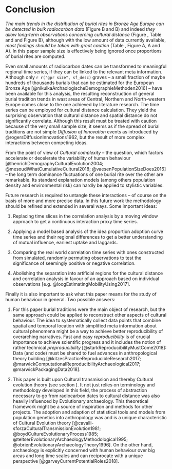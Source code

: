 # Conclusion {#conclusion}

*The main trends in the distribution of burial rites in Bronze Age Europe can be detected in bulk radiocarbon data* (Figure \ref{development_burial_type} B and \ref{development_burial_construction} B) and indeed *they allow long-term observations concerning cultural distance* (Figure \ref{sed_region_matrix}, Table \ref{tab:dacta} and \ref{tab:dactb} and Figure \ref{correlationtimeseries} B), although with the low amount of data currently available, *most findings should be taken with great caution* (Table \ref{tab:gprcrosstab}, Figure \ref{development_burial_type} A, \ref{development_burial_construction} A and \ref{correlationtimeseries} A). In this paper sample size is effectively being ignored once proportions of burial rites are computed.

Even small amounts of radiocarbon dates can be transformed to meaningful regional time series, if they can be linked to the relevant meta information. Although only `r r("gpr size", sf_desc)` graves -- a small fraction of maybe hundreds of thousands burials that can be estimated for the European Bronze Age [@nikulkaArchaologischeDemographieMethoden2016] -- have been available for this analysis, the resulting reconstruction of general burial tradition trends in wast areas of Central, Northern and North-western Europe comes close to the one achieved by literature research. The time series can be employed for cultural distance calculation. They yield the surprising observation that cultural distance and spatial distance do not significantly correlate. Although this result must be treated with caution because of the very small sample size, it seems as if the spread of burial traditions are not simple *Diffusion of Innovation* events as introduced by @rogersDiffusionInnovations1962, but the result of more complex interactions between competing ideas. 

From the point of view of *Cultural complexity* -- the question, which factors accelerate or decelerate the variability of human behaviour [@henrichDemographyCulturalEvolution2004; @mesoudiWhatCumulativeCultural2018; @vaesenPopulationSizeDoes2016] -- the long term dominance fluctuations of one burial rite over the other are remarkable. Its standard explanation models (among others population density and environmental risk) can hardly be applied to stylistic variables.

Future research is required to untangle these interactions -- of course on the basis of more and more precise data. In this future work the methodology should be refined and extended in several ways. Some important ideas:

1. Replacing time slices in the correlation analysis by a moving window approach to get a continuous interaction proxy time series.

2. Applying a model based analysis of the idea proportion adoption curve time series and their regional differences to get a better understanding of mutual influence, earliest uptake and laggards.

3. Comparing the real world correlation time series with ones constructed from simulated, randomly permuting observations to test the significance of seemingly positive or negative correlation.

4. Abolishing the separation into artificial regions for the cultural distance and correlation analysis in favour of an approach based on individual observations [e.g. @loogEstimatingMobilityUsing2017].

Finally it is also important to ask what this paper means for the study of human behaviour in general. Two possible answers:

1. For this paper burial traditions were the main object of research, but the same approach could be applied to reconstruct other aspects of cultural behaviour. The idea to systematically collect data points that combine spatial and temporal location with simplified meta information about cultural phenomena might be a way to achieve better reproducibility of overarching narratives. Fast and easy *reproducibility* is of crucial importance to achieve scientific progress and it includes the notion of rather technical *preproducibility* [@starkReproducibilityMustCome2018]: Data (and code) must be shared to fuel advances in anthropological theory building [@kitzesPracticeReproducibleResearch2017; @marwickComputationalReproducibilityArchaeological2017; @marwickPackagingData2018].   

2. This paper is built upon Cultural transmission and thereby Cultural evolution theory (see section \ref{introduction}). It not just relies on terminology and methodology developed in this field, the process of abstraction necessary to go from radiocarbon dates to cultural distance was also heavily influenced by Evolutionary archaeology. This theoretical framework might be a source of inspiration and methods for other projects. The adoption and adaption of statistical tools and models from population genetics into anthropology was and is a unique characteristic of Cultural Evolution theory [@cavalli-sforzaCulturalTransmissionEvolution1981; @boydCultureEvolutionaryProcess1985; @teltserEvolutionaryArchaeologyMethodological1995; @obrienEvolutionaryArchaeologyTheory1996]. On the other hand, archaeology is explicitly concerned with human behaviour over big areas and long time scales and can reciprocate with a unique perspective [@garveyCurrentPotentialRoles2018].
